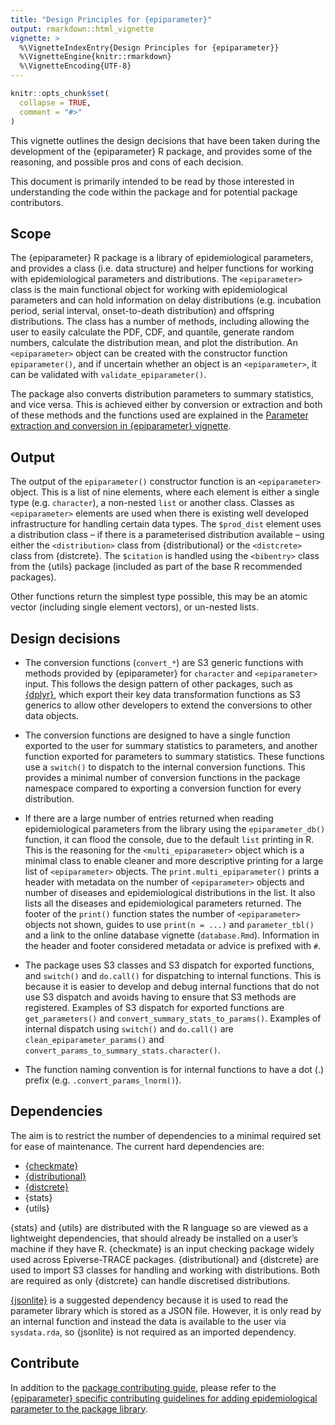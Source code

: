 ```yaml
---
title: "Design Principles for {epiparameter}"
output: rmarkdown::html_vignette
vignette: >
  %\VignetteIndexEntry{Design Principles for {epiparameter}}
  %\VignetteEngine{knitr::rmarkdown}
  %\VignetteEncoding{UTF-8}
---
```


```r
knitr::opts_chunk$set(
  collapse = TRUE,
  comment = "#>"
)
```

This vignette outlines the design decisions that have been taken during the development of the {epiparameter} R package, and provides some of the reasoning, and possible pros and cons of each decision.

This document is primarily intended to be read by those interested in understanding the code within the package and for potential package contributors.

## Scope

The {epiparameter} R package is a library of epidemiological parameters, and provides a class (i.e. data structure) and helper functions for working with epidemiological parameters and distributions. The `<epiparameter>` class is the main functional object for working with epidemiological parameters and can hold information on delay distributions (e.g. incubation period, serial interval, onset-to-death distribution) and offspring distributions. The class has a number of methods, including allowing the user to easily calculate the PDF, CDF, and quantile, generate random numbers, calculate the distribution mean, and plot the distribution. An `<epiparameter>` object can be created with the constructor function `epiparameter()`, and if uncertain whether an object is an `<epiparameter>`, it can be validated with `validate_epiparameter()`.

The package also converts distribution parameters to summary statistics, and vice versa. This is achieved either by conversion or extraction and both of these methods and the functions used are explained in the [Parameter extraction and conversion in {epiparameter} vignette](extract_convert.html).

## Output

The output of the `epiparameter()` constructor function is an `<epiparameter>` object. This is a list of nine elements, where each element is either a single type (e.g. `character`), a non-nested `list` or another class. Classes as `<epiparameter>` elements are used when there is existing well developed infrastructure for handling certain data types. The `$prod_dist` element uses a distribution class -- if there is a parameterised distribution available -- using either the `<distribution>` class from {distributional} or the `<distcrete>` class from {distcrete}. The `$citation` is handled using the `<bibentry>` class from the {utils} package (included as part of the base R recommended packages). 

Other functions return the simplest type possible, this may be an atomic vector (including single element vectors), or un-nested lists.

## Design decisions

* The conversion functions (`convert_*`) are S3 generic functions with methods provided by {epiparameter} for `character` and `<epiparameter>` input. This follows the design pattern of other packages, such as [{dplyr}](https://dplyr.tidyverse.org/), which export their key data transformation functions as S3 generics to allow other developers to extend the conversions to other data objects.

* The conversion functions are designed to have a single function exported to the user for summary statistics to parameters, and another function exported for parameters to summary statistics. These functions use a `switch()` to dispatch to the internal conversion functions. This provides a minimal number of conversion functions in the package namespace compared to exporting a conversion function for every distribution.

* If there are a large number of entries returned when reading epidemiological parameters from the library using the `epiparameter_db()` function, it can flood the console, due to the default `list` printing in R. This is the reasoning for the `<multi_epiparameter>` object which is a minimal class to enable cleaner and more descriptive printing for a large list of `<epiparameter>` objects. The `print.multi_epiparameter()` prints a header with metadata on the number of `<epiparameter>` objects and number of diseases and epidemiological distributions in the list. It also lists all the diseases and epidemiological parameters returned. The footer of the `print()` function states the number of `<epiparameter>` objects not shown, guides to use `print(n = ...)` and `parameter_tbl()` and a link to the online database vignette (`database.Rmd`). Information in the header and footer considered metadata or advice is prefixed with `#`.

* The package uses S3 classes and S3 dispatch for exported functions, and `switch()` and `do.call()` for dispatching to internal functions. This is because it is easier to develop and debug internal functions that do not use S3 dispatch and avoids having to ensure that S3 methods are registered. Examples of S3 dispatch for exported functions are `get_parameters()` and `convert_summary_stats_to_params()`. Examples of internal dispatch using `switch()` and `do.call()` are `clean_epiparameter_params()` and `convert_params_to_summary_stats.character()`.

* The function naming convention is for internal functions to have a dot (.) prefix (e.g. `.convert_params_lnorm()`).

## Dependencies

The aim is to restrict the number of dependencies to a minimal required set for ease of maintenance. The current hard dependencies are:

* [{checkmate}](https://CRAN.R-project.org/package=checkmate)
* [{distributional}](https://CRAN.R-project.org/package=distributional)
* [{distcrete}](https://CRAN.R-project.org/package=distcrete)
* {stats}
* {utils}

{stats} and {utils} are distributed with the R language so are viewed as a lightweight dependencies, that should already be installed on a user's machine if they have R. {checkmate} is an input checking package widely used across Epiverse-TRACE packages. {distributional} and {distcrete} are used to import S3 classes for handling and working with distributions. Both are required as only {distcrete} can handle discretised distributions.

[{jsonlite}](https://CRAN.R-project.org/package=jsonlite) is a suggested dependency because it is used to read the parameter library which is stored as a JSON file. However, it is only read by an internal function and instead the data is available to the user via `sysdata.rda`, so {jsonlite} is not required as an imported dependency.

## Contribute

In addition to the [package contributing guide](https://github.com/epiverse-trace/.github/blob/main/CONTRIBUTING.md), please refer to the [{epiparameter} specific contributing guidelines for adding epidemiological parameter to the package library](https://epiverse-trace.github.io/epiparameter/articles/data_protocol.html#contributing-to-the-package).
